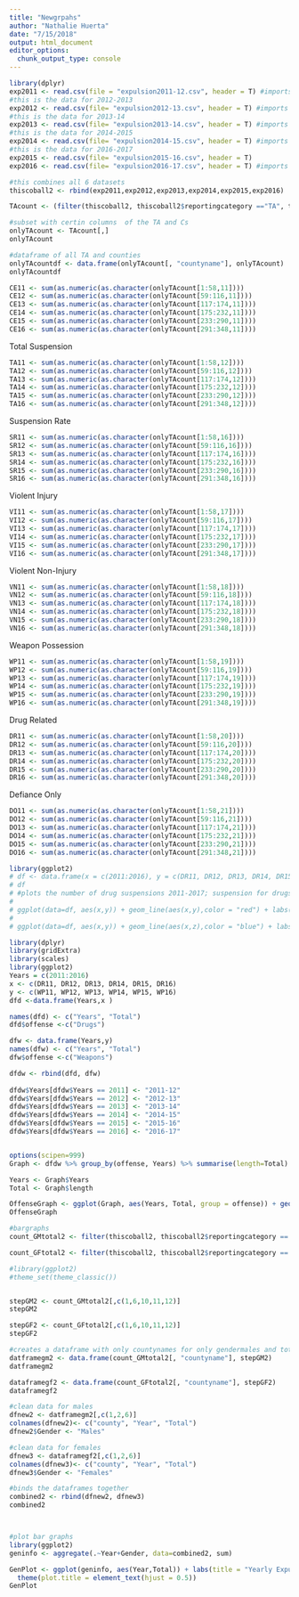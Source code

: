 ```yaml
---
title: "Newgrpahs"
author: "Nathalie Huerta"
date: "7/15/2018"
output: html_document
editor_options: 
  chunk_output_type: console
---
```


```r
library(dplyr)
exp2011 <- read.csv(file = "expulsion2011-12.csv", header = T) #imports the data 
#this is the data for 2012-2013
exp2012 <- read.csv(file= "expulsion2012-13.csv", header = T) #imports the data 
#this is the data for 2013-14
exp2013 <- read.csv(file= "expulsion2013-14.csv", header = T) #imports the data 
#this is the data for 2014-2015
exp2014 <- read.csv(file= "expulsion2014-15.csv", header = T) #imports the data 
#this is the data for 2016-2017
exp2015 <- read.csv(file= "expulsion2015-16.csv", header = T)
exp2016 <- read.csv(file= "expulsion2016-17.csv", header = T) #imports the data 
```

```r
#this combines all 6 datasets 
thiscoball2 <- rbind(exp2011,exp2012,exp2013,exp2014,exp2015,exp2016)

TAcount <- (filter(thiscoball2, thiscoball2$reportingcategory =="TA", thiscoball2$aggregatelevel =="C"))

#subset with certin columns  of the TA and Cs
onlyTAcount <- TAcount[,]
onlyTAcount

#dataframe of all TA and counties
onlyTAcountdf <- data.frame(onlyTAcount[, "countyname"], onlyTAcount)
onlyTAcountdf

CE11 <- sum(as.numeric(as.character(onlyTAcount[1:58,11])))
CE12 <- sum(as.numeric(as.character(onlyTAcount[59:116,11])))
CE13 <- sum(as.numeric(as.character(onlyTAcount[117:174,11])))
CE14 <- sum(as.numeric(as.character(onlyTAcount[175:232,11])))
CE15 <- sum(as.numeric(as.character(onlyTAcount[233:290,11])))
CE16 <- sum(as.numeric(as.character(onlyTAcount[291:348,11])))
```
Total Suspension
```r

TA11 <- sum(as.numeric(as.character(onlyTAcount[1:58,12])))
TA12 <- sum(as.numeric(as.character(onlyTAcount[59:116,12])))
TA13 <- sum(as.numeric(as.character(onlyTAcount[117:174,12])))
TA14 <- sum(as.numeric(as.character(onlyTAcount[175:232,12])))
TA15 <- sum(as.numeric(as.character(onlyTAcount[233:290,12])))
TA16 <- sum(as.numeric(as.character(onlyTAcount[291:348,12])))

```
Suspension Rate
```r

SR11 <- sum(as.numeric(as.character(onlyTAcount[1:58,16])))
SR12 <- sum(as.numeric(as.character(onlyTAcount[59:116,16])))
SR13 <- sum(as.numeric(as.character(onlyTAcount[117:174,16])))
SR14 <- sum(as.numeric(as.character(onlyTAcount[175:232,16])))
SR15 <- sum(as.numeric(as.character(onlyTAcount[233:290,16])))
SR16 <- sum(as.numeric(as.character(onlyTAcount[291:348,16])))

```
Violent Injury
```r
VI11 <- sum(as.numeric(as.character(onlyTAcount[1:58,17])))
VI12 <- sum(as.numeric(as.character(onlyTAcount[59:116,17])))
VI13 <- sum(as.numeric(as.character(onlyTAcount[117:174,17])))
VI14 <- sum(as.numeric(as.character(onlyTAcount[175:232,17])))
VI15 <- sum(as.numeric(as.character(onlyTAcount[233:290,17])))
VI16 <- sum(as.numeric(as.character(onlyTAcount[291:348,17])))

```

Violent Non-Injury
```r
VN11 <- sum(as.numeric(as.character(onlyTAcount[1:58,18])))
VN12 <- sum(as.numeric(as.character(onlyTAcount[59:116,18])))
VN13 <- sum(as.numeric(as.character(onlyTAcount[117:174,18])))
VN14 <- sum(as.numeric(as.character(onlyTAcount[175:232,18])))
VN15 <- sum(as.numeric(as.character(onlyTAcount[233:290,18])))
VN16 <- sum(as.numeric(as.character(onlyTAcount[291:348,18])))
```
Weapon Possession
```r
WP11 <- sum(as.numeric(as.character(onlyTAcount[1:58,19])))
WP12 <- sum(as.numeric(as.character(onlyTAcount[59:116,19])))
WP13 <- sum(as.numeric(as.character(onlyTAcount[117:174,19])))
WP14 <- sum(as.numeric(as.character(onlyTAcount[175:232,19])))
WP15 <- sum(as.numeric(as.character(onlyTAcount[233:290,19])))
WP16 <- sum(as.numeric(as.character(onlyTAcount[291:348,19])))
```

Drug Related
```r
DR11 <- sum(as.numeric(as.character(onlyTAcount[1:58,20])))
DR12 <- sum(as.numeric(as.character(onlyTAcount[59:116,20])))
DR13 <- sum(as.numeric(as.character(onlyTAcount[117:174,20])))
DR14 <- sum(as.numeric(as.character(onlyTAcount[175:232,20])))
DR15 <- sum(as.numeric(as.character(onlyTAcount[233:290,20])))
DR16 <- sum(as.numeric(as.character(onlyTAcount[291:348,20])))
```

Defiance Only
```r
DO11 <- sum(as.numeric(as.character(onlyTAcount[1:58,21])))
DO12 <- sum(as.numeric(as.character(onlyTAcount[59:116,21])))
DO13 <- sum(as.numeric(as.character(onlyTAcount[117:174,21])))
DO14 <- sum(as.numeric(as.character(onlyTAcount[175:232,21])))
DO15 <- sum(as.numeric(as.character(onlyTAcount[233:290,21])))
DO16 <- sum(as.numeric(as.character(onlyTAcount[291:348,21])))
```

```r
library(ggplot2)
# df <- data.frame(x = c(2011:2016), y = c(DR11, DR12, DR13, DR14, DR15, DR16), z = c(WP11, WP12, WP13, WP14, WP15, WP16))
# df
# #plots the number of drug suspensions 2011-2017; suspension for drugs increased? why? easy access? change in laws?
# 
# ggplot(data=df, aes(x,y)) + geom_line(aes(x,y),color = "red") + labs(title = "Rate of Drug Related Expulsion") + labs(x = "Year", y= "Expulsion for Drug Use") 
# 
# ggplot(data=df, aes(x,y)) + geom_line(aes(x,z),color = "blue") + labs(title = "Rate of Weapon Related Expulsion") + labs(x = "Year", y= "Expulsion for Weapons") 
```

```r
library(dplyr)
library(gridExtra)
library(scales)
library(ggplot2)
Years = c(2011:2016)
x <- c(DR11, DR12, DR13, DR14, DR15, DR16)
y <- c(WP11, WP12, WP13, WP14, WP15, WP16)
dfd <-data.frame(Years,x )

names(dfd) <- c("Years", "Total")
dfd$offense <-c("Drugs")

dfw <- data.frame(Years,y)
names(dfw) <- c("Years", "Total")
dfw$offense <-c("Weapons")

dfdw <- rbind(dfd, dfw)
                  
dfdw$Years[dfdw$Years == 2011] <- "2011-12"
dfdw$Years[dfdw$Years == 2012] <- "2012-13"
dfdw$Years[dfdw$Years == 2013] <- "2013-14"
dfdw$Years[dfdw$Years == 2014] <- "2014-15"
dfdw$Years[dfdw$Years == 2015] <- "2015-16"
dfdw$Years[dfdw$Years == 2016] <- "2016-17"


options(scipen=999)
Graph <- dfdw %>% group_by(offense, Years) %>% summarise(length=Total)

Years <- Graph$Years
Total <- Graph$length

OffenseGraph <- ggplot(Graph, aes(Years, Total, group = offense)) + geom_line(aes(color=offense), size =2)  + labs(title = "Rate of Suspensions", subtitle= "By Offense") + theme(plot.title = element_text(hjust = 0.5), plot.subtitle = element_text(hjust = 0.5)) + scale_y_continuous(limits=c(0,35000), breaks = seq(0,35000,5000), labels = comma)
OffenseGraph

```




























```r
#bargraphs
count_GMtotal2 <- filter(thiscoball2, thiscoball2$reportingcategory == "GM" ,thiscoball2$aggregatelevel == "C") 

count_GFtotal2 <- filter(thiscoball2, thiscoball2$reportingcategory == "GF" , thiscoball2$aggregatelevel == "C")

#library(ggplot2)
#theme_set(theme_classic())


stepGM2 <- count_GMtotal2[,c(1,6,10,11,12)]
stepGM2

stepGF2 <- count_GFtotal2[,c(1,6,10,11,12)]
stepGF2

#creates a dataframe with only countynames for only gendermales and total expulsions 
datframegm2 <- data.frame(count_GMtotal2[, "countyname"], stepGM2)
datframegm2

dataframegf2 <- data.frame(count_GFtotal2[, "countyname"], stepGF2)
dataframegf2

#clean data for males 
dfnew2 <- datframegm2[,c(1,2,6)]
colnames(dfnew2)<- c("county", "Year", "Total")
dfnew2$Gender <- "Males"

#clean data for females
dfnew3 <- dataframegf2[,c(1,2,6)]
colnames(dfnew3)<- c("county", "Year", "Total")
dfnew3$Gender <- "Females"

#binds the dataframes together 
combined2 <- rbind(dfnew2, dfnew3)
combined2



#plot bar graphs 
library(ggplot2)
geninfo <- aggregate(.~Year+Gender, data=combined2, sum)

GenPlot <- ggplot(geninfo, aes(Year,Total)) + labs(title = "Yearly Expulsions By Gender") + geom_bar(aes(fill=Gender), stat="identity") + 
  theme(plot.title = element_text(hjust = 0.5))
GenPlot
```

